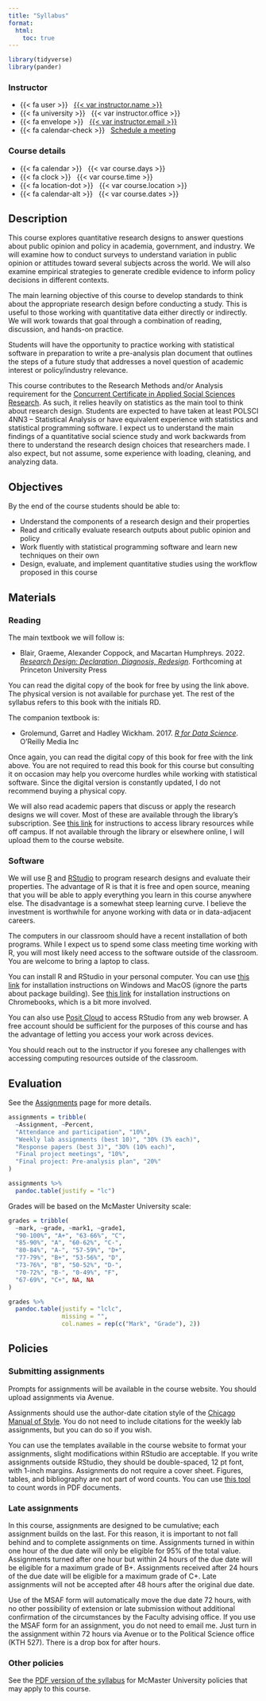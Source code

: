```yaml
---
title: "Syllabus"
format:
  html:
    toc: true
---
```


```r
library(tidyverse)
library(pander)
```

::: {.grid .course-details .course-details-smaller}

::: {.g-col-6}
### Instructor

- {{< fa user >}} &nbsp; [{{< var instructor.name >}}]({{< var instructor.url >}})
- {{< fa university >}} &nbsp; {{< var instructor.office >}}
- {{< fa envelope >}} &nbsp; <a href="mailto:{{< var instructor.email >}}">{{< var instructor.email >}}</a>
- {{< fa calendar-check >}} &nbsp; [Schedule a meeting]({{< var instructor.appointment_url >}})
:::

::: {.g-col-6}
### Course details

- {{< fa calendar >}} &nbsp; {{< var course.days >}}
- {{< fa clock >}} &nbsp; {{< var course.time >}}
- {{< fa location-dot >}} &nbsp; {{< var course.location >}}
- {{< fa calendar-alt >}} &nbsp; {{< var course.dates >}}
:::

:::

## Description

This course explores quantitative research designs to answer questions about public opinion and policy in academia, government, and industry. We will examine how to conduct surveys to understand variation in public opinion or attitudes toward several subjects across the world. We will also examine empirical strategies to generate credible evidence to inform policy decisions in different contexts.

The main learning objective of this course to develop standards to think about the appropriate research design before conducting a study. This is useful to those working with quantitative data either directly or indirectly. We will work towards that goal through a combination of reading, discussion, and hands-on practice.

Students will have the opportunity to practice working with statistical software in preparation to write a pre-analysis plan document that outlines the steps of a future study that addresses a novel question of academic interest or policy/industry relevance.

This course contributes to the Research Methods and/or Analysis requirement for the [Concurrent Certificate in Applied Social Sciences Research](https://academiccalendars.romcmaster.ca/preview_program.php?catoid=47&poid=24300&returnto=9431). As such, it relies heavily on statistics as the main tool to think about research design. Students are expected to have taken at least POLSCI 4NN3 – Statistical Analysis or have equivalent experience with statistics and statistical programming software. I expect us to understand the main findings of a quantitative social science study and work backwards from there to understand the research design choices that researchers made. I also expect, but not assume, some experience with loading, cleaning, and analyzing data.

## Objectives

By the end of the course students should be able to:

- Understand the components of a research design and their properties
- Read and critically evaluate research outputs about public opinion and policy
- Work fluently with statistical programming software and learn new techniques on their own
- Design, evaluate, and implement quantitative studies using the workflow proposed in this course

## Materials

### Reading

The main textbook we will follow is:

- Blair, Graeme, Alexander Coppock, and Macartan Humphreys. 2022. [*Research Design: Declaration, Diagnosis, Redesign*](https://book.declaredesign.org/). Forthcoming at Princeton University Press

You can read the digital copy of the book for free by using the link above. The physical version is not available for purchase yet. The rest of the syllabus refers to this book with the initials RD.

The companion textbook is:

- Grolemund, Garret and Hadley Wickham. 2017. [*R for Data Science*](https://r4ds.had.co.nz/). O’Reilly Media Inc

Once again, you can read the digital copy of this book for free with the link above. You are not required to read this book for this course but consulting it on occasion may help you overcome hurdles while working with statistical software. Since the digital version is constantly updated, I do not recommend buying a physical copy.

We will also read academic papers that discuss or apply the research designs we will cover. Most of these are available through the library’s subscription. See [this link](https://library.mcmaster.ca/services/off-campus-access) for instructions to access library resources while off campus. If not available through the library or elsewhere online, I will upload them to the course website.


### Software

We will use [R](https://www.r-project.org/) and [RStudio](https://posit.co/downloads/) to program research designs and evaluate their properties. The advantage of R is that it is free and open source, meaning that you will be able to apply everything you learn in this course anywhere else. The disadvantage is a somewhat steep learning curve. I believe the investment is worthwhile for anyone working with data or in data-adjacent careers.

The computers in our classroom should have a recent installation of both programs. While I expect us to spend some class meeting time working with R, you will most likely need access to the software outside of the classroom. You are welcome to bring a laptop to class.

You can install R and RStudio in your personal computer. You can use [this link](https://socialsciences.mcmaster.ca/jfox/Courses/R/ICPSR/R-install-instructions.html) for installation instructions on Windows and MacOS (ignore the parts about package building). See [this link](https://levente.littvay.hu/chromebook/) for installation instructions on Chromebooks, which is a bit more involved.

You can also use [Posit Cloud](https://posit.cloud/) to access RStudio from any web browser. A free account should be sufficient for the purposes of this course and has the advantage of letting you access your work across devices.

You should reach out to the instructor if you foresee any challenges with accessing computing resources outside of the classroom.

## Evaluation

See the [Assignments](/assignments/) page for more details.

```r
assignments = tribble(
  ~Assignment, ~Percent,
  "Attendance and participation", "10%",
  "Weekly lab assignments (best 10)", "30% (3% each)",
  "Response papers (best 3)", "30% (10% each)",
  "Final project meetings", "10%",
  "Final project: Pre-analysis plan", "20%"
)
```

<div class="centered-table">

```r
assignments %>% 
  pandoc.table(justify = "lc")
```

</div>

Grades will be based on the McMaster University scale:

```r
grades = tribble(
  ~mark, ~grade, ~mark1, ~grade1,
  "90-100%", "A+", "63-66%", "C",
  "85-90%", "A", "60-62%", "C-",
  "80-84%", "A-", "57-59%", "D+",
  "77-79%", "B+", "53-56%", "D",
  "73-76%", "B", "50-52%", "D-",
  "70-72%", "B-", "0-49%", "F",
  "67-69%", "C+", NA, NA
)
```

<div class="centered-table">

```r
grades %>% 
  pandoc.table(justify = "lclc",
               missing = "",
               col.names = rep(c("Mark", "Grade"), 2))
```

</div>

## Policies

### Submitting assignments

Prompts for assignments will be available in the course website. You should upload assignments via Avenue.

Assignments should use the author-date citation style of the [Chicago Manual of Style](https://www-chicagomanualofstyle-org.libaccess.lib.mcmaster.ca/tools_citationguide/citation-guide-2.html). You do not need to include citations for the weekly lab assignments, but you can do so if you wish.

You can use the templates available in the course website to format your assignments, slight modifications within RStudio are acceptable. If you write assignments outside RStudio, they should be double-spaced, 12 pt font, with 1-inch margins. Assignments do not require a cover sheet. Figures, tables, and bibliography are not part of word counts. You can use [this tool](https://leeper.shinyapps.io/pdfcount/) to count words in PDF documents.

### Late assignments

In this course, assignments are designed to be cumulative; each assignment builds on the last. For this reason, it is important to not fall behind and to complete assignments on time. Assignments turned in within one hour of the due date will only be eligible for 95% of the total value. Assignments turned after one hour but within 24 hours of the due date will be eligible for a maximum grade of B+. Assignments received after 24 hours of the due date will be eligible for a maximum grade of C+. Late assignments will not be accepted after 48 hours after the original due date. 

Use of the MSAF form will automatically move the due date 72 hours, with no other possibility of extension or late submission without additional confirmation of the circumstances by the Faculty advising office. If you use the MSAF form for an assignment, you do not need to email me. Just turn in the assignment within 72 hours via Avenue or to the Political Science office (KTH 527). There is a drop box for after hours.

### Other policies

See the [PDF version of the syllabus](/syllabus.pdf) for McMaster University policies that may apply to this course.



